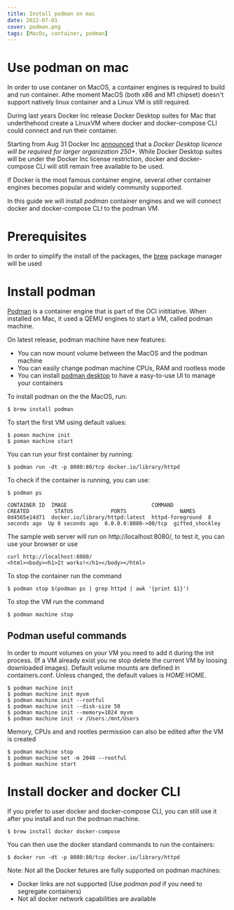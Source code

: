 ```yaml
---
title: Install podman on mac
date: 2022-07-01
cover: podman.png
tags: [MacOs, container, podman]
---
```



# Use podman on mac
In order to use contaner on MacOS, a container engines is required to build and run container.
Athe moment MacOS (both x86 and M1 chipset) doesn't support natively linux container and a Linux VM is still required.

During last years Docker Inc release Docker Desktop suites for Mac that underthehood create a LinuxVM where  docker and docker-compose CLI could connect and run their container.

Starting from Aug 31 Docker Inc [announced](https://www.docker.com/press-release/docker-updates-product-subscriptions/) that a _Docker Desktop licence will be required for larger organization 250+_. While Docker Desktop suites will be under the Docker Inc license restriction, docker and docker-compose CLI will still remain free available to be used.


If Docker is the most famous container engine, several other container engines becomes popular and widely community supported. 

In this guide we will install *podman* container engines and we will connect docker and docker-compose CLI to the podman VM.

# Prerequisites 
In order to simplify the install of the packages, the [brew](https://brew.sh/) package manager will be used

# Install podman 
[Podman](https://podman.io/getting-started/installation) is a container engine that is part of the OCI inititiative. When installed on Mac, it used a QEMU engines to start a VM, called podman machine.

On latest release, podman machine have new features:
* You can now mount volume between the MacOS and the podman machine
* You can easily change podman machine CPUs, RAM and rootless mode
* You can install [podman desktop](https://podman-desktop.io/) to have a easy-to-use UI to manage your containers

To install podman on the the MacOS, run:

```
$ brew install podman
```

To start the first VM using default values:

```
$ poman machine init
$ poman machine start
```
You can run your first container by running:
```
$ podman run -dt -p 8080:80/tcp docker.io/library/httpd
```

To check if the container is running, you can use:
```
$ podman ps

CONTAINER ID  IMAGE                           COMMAND           CREATED        STATUS            PORTS                 NAMES
0d4565e14d71  docker.io/library/httpd:latest  httpd-foreground  8 seconds ago  Up 8 seconds ago  0.0.0.0:8080->80/tcp  gifted_shockley
```

The sample web server will run on http://localhost:8080/, to test it, you can use your browser or use
```
curl http://localhost:8080/
<html><body><h1>It works!</h1></body></html>
```
To stop the container run the command 

```
$ podman stop $(podman ps | grep httpd | awk '{print $1}')
```

To stop the VM run the command 
```
$ podman machine stop
```
## Podman useful commands

In order to mount volumes on your VM you need to add it during the init process. (If a VM already exist you ne stop delete the current VM by loosing downloaded images). Default volume mounts are defined in containers.conf. Unless changed, the default values is $HOME:$HOME.

```
$ podman machine init
$ podman machine init myvm
$ podman machine init --rootful
$ podman machine init --disk-size 50
$ podman machine init --memory=1024 myvm
$ podman machine init -v /Users:/mnt/Users
```

Memory, CPUs and and rootles permission can also be edited after the VM is created
```
$ podman machine stop
$ podman machine set -m 2048 --rootful
$ podman machine start
```


# Install docker and docker CLI

If you prefer to user docker and docker-compose CLI, you can still use it after you install and run the podman machine.

```
$ brew install docker docker-compose
```
You can then use the docker standard commands to run the containers:

```
$ docker run -dt -p 8080:80/tcp docker.io/library/httpd
```


Note: Not all the Docker fetures are fully supported on podman machines:
* Docker links are not supported (Use _podman pod_ if you need to segregate containers)
* Not all docker network capabilities are available


